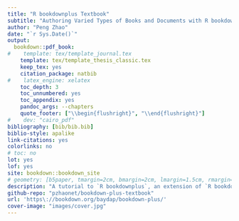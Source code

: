 ```yaml
--- 
title: "R bookdownplus Textbook"
subtitle: "Authoring Varied Types of Books and Documents with R bookdown"
author: "Peng Zhao"
date: "`r Sys.Date()`"
output:
  bookdown::pdf_book:
#    template: tex/template_journal.tex
    template: tex/template_thesis_classic.tex
    keep_tex: yes
    citation_package: natbib
#    latex_engine: xelatex
    toc_depth: 3
    toc_unnumbered: yes
    toc_appendix: yes
    pandoc_args: --chapters
    quote_footer: ["\\begin{flushright}", "\\end{flushright}"]
#    dev: "cairo_pdf"
bibliography: [bib/bib.bib]
biblio-style: apalike
link-citations: yes
colorlinks: no  
# toc: no
lot: yes
lof: yes
site: bookdown::bookdown_site
# geometry: [b5paper, tmargin=2cm, bmargin=2cm, lmargin=1.5cm, rmargin=1.5cm]
description: "A tutorial to `R bookdownplus`, an extension of `R bookdown` package. This books shows helps you write academic journal articles, guitar books, chemical equations, mails, calendars, and diaries, on the basis of R `bookdown`."
github-repo: "pzhaonet/bookdown-plus-textbook"
url: 'https\://bookdown.org/baydap/bookdown-plus/'
cover-image: "images/cover.jpg"
---
```

